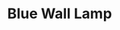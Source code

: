 ---
title: "Blue Wall Lamp"
meta_title: "Blue Wall Lamp craft"
description: "Craft de Blue Wall Lamp"
rank: "c"
draft: false
name: "Blue Wall Lamp"
recipe_img: "https://wiki.pokexgames.com/images/5/59/Blue_Wall_Lamp.png"
level: 54
craft_time: 28800
result: 1
value_npc: 1
ingredients:
  - name: "Magnet"
    quantity: 20
    item_img: "https://wiki.pokexgames.com/images/6/6d/Magnet1.png"
    value_npc: 1
  - name: "Point of Light"
    quantity: 5
    item_img: "https://wiki.pokexgames.com/images/9/9b/Point_of_Light.png"
    value_npc: 1
  - name: "Electric Rat Tail"
    quantity: 4
    item_img: "https://wiki.pokexgames.com/images/d/d9/Electric_Rat_Tail.png"
    value_npc: 1
  - name: "Glass"
    quantity: 30
    item_img: "https://wiki.pokexgames.com/images/1/15/Glass.png"
    value_npc: 1
  - name: "Blue Dye"
    quantity: 4
    item_img: "https://wiki.pokexgames.com/images/c/c9/Blue_Dye.png"
    value_npc: 1
  - name: "Iron Bar"
    quantity: 60
    item_img: "https://wiki.pokexgames.com/images/6/6c/Iron_Bar.png"
    value_npc: 1
---